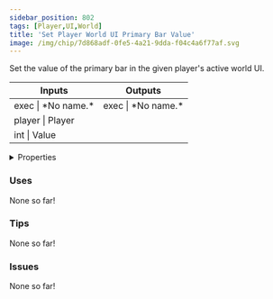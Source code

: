```yaml
---
sidebar_position: 802
tags: [Player,UI,World]
title: 'Set Player World UI Primary Bar Value'
image: /img/chip/7d868adf-0fe5-4a21-9dda-f04c4a6f77af.svg
---
```


Set the value of the primary bar in the given player's active world UI.



<IChip uuid="7d868adf-0fe5-4a21-9dda-f04c4a6f77af"/>

<table><thead><tr><th>Inputs</th><th>Outputs</th></tr></thead><tbody><tr><td>exec | *No name.*</td><td>exec | *No name.*</td></tr><tr><td>player | Player</td><td /></tr><tr><td>int | Value</td><td /></tr></tbody></table>

<details>
  <summary>Properties</summary>
  <div>
    <div>
    <table>
      <tbody>
        <tr>
          <td>Is beta required?</td>
          <td>No</td>
        </tr>
        <tr>
          <td>Is chip a trolling risk?</td>
          <td>No</td>
        </tr>
        <tr>
          <td>Is chip a role assignment risk?</td>
          <td>No</td>
        </tr>
        <tr>
          <td>Chip UUID</td>
          <td>7d868adf-0fe5-4a21-9dda-f04c4a6f77af</td>
        </tr>
        <tr>
          <td>Room availability</td>
          <td>Available everywhere</td>
        </tr>
      </tbody>
    </table>
    </div>
  </div>
</details>

### Uses

None so far!

### Tips

None so far!

### Issues

None so far!